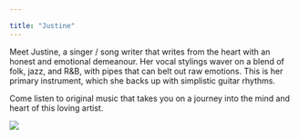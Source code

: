 ```yaml
---

title: "Justine"
---
```


Meet Justine, a singer / song writer that writes from the heart with an honest and
emotional demeanour. Her vocal stylings waver on a blend of folk, jazz, and R&B, with
pipes that can belt out raw emotions. This is her primary instrument, which she
backs up with simplistic guitar rhythms.

Come listen to original music that takes you on a journey into the mind and heart of
this loving artist.

![](images/justine.jpg)
